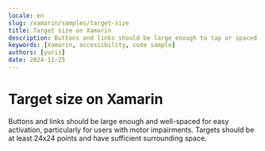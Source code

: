 ```yaml
---
locale: en
slug: /xamarin/samples/target-size
title: Target size on Xamarin
description: Buttons and links should be large enough to tap or spaced so they are not accidentally activated.
keywords: [Xamarin, accessibility, code sample]
authors: [yurii]
date: 2024-11-25
---
```


# Target size on Xamarin

Buttons and links should be large enough and well-spaced for easy activation, particularly for users with motor impairments. Targets should be at least 24x24 points and have sufficient surrounding space.

<CodeSample id="target-size" platform="xamarin" locale="en"/>
